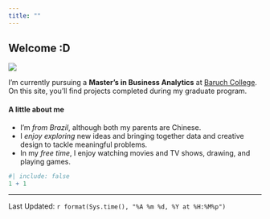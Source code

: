 ```yaml
---
title: ""
---
```


::: {.my-5}
# Welcome :D \

![](image/intro.png){.rounded}

I’m currently pursuing a **Master's in Business Analytics** at [Baruch College](https://www.baruch.cuny.edu/). On this site, you’ll find projects completed during my graduate program. 
\

#### A little about me

- I’m *from Brazil*, although both my parents are Chinese. 
- I *enjoy exploring* new ideas and bringing together data and creative design to tackle meaningful problems.
- In my *free time*, I enjoy watching movies and TV shows, drawing, and playing games.
:::


```r
#| include: false
1 + 1
```
--------------
Last Updated: `r format(Sys.time(), "%A %m %d, %Y at %H:%M%p")`
